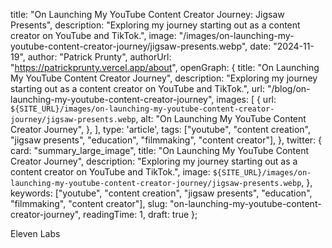 
  title: "On Launching My YouTube Content Creator Journey: Jigsaw Presents",
  description: "Exploring my journey starting out as a content creator on YouTube and TikTok.",
  image: "/images/on-launching-my-youtube-content-creator-journey/jigsaw-presents.webp",
  date: "2024-11-19",
  author: "Patrick Prunty",
  authorUrl: "https://patrickprunty.vercel.app/about",
  openGraph: {
    title: "On Launching My YouTube Content Creator Journey",
    description: "Exploring my journey starting out as a content creator on YouTube and TikTok.",
    url: "/blog/on-launching-my-youtube-content-creator-journey",
    images: [
      {
        url: `${SITE_URL}/images/on-launching-my-youtube-content-creator-journey/jigsaw-presents.webp`,
        alt: "On Launching My YouTube Content Creator Journey",
      },
    ],
    type: 'article',
    tags: ["youtube", "content creation", "jigsaw presents", "education", "filmmaking", "content creator"],
  },
  twitter: {
    card: "summary_large_image",
    title: "On Launching My YouTube Content Creator Journey",
    description: "Exploring my journey starting out as a content creator on YouTube and TikTok.",
    image: `${SITE_URL}/images/on-launching-my-youtube-content-creator-journey/jigsaw-presents.webp`,
  },
  keywords: ["youtube", "content creation", "jigsaw presents", "education", "filmmaking", "content creator"],
  slug: "on-launching-my-youtube-content-creator-journey",
  readingTime: 1,
  draft: true
};

Eleven Labs